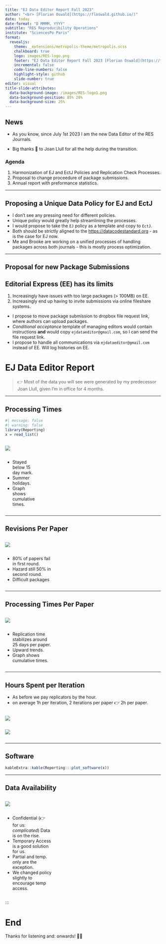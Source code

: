 ```yaml
---
title: "EJ Data Editor Report Fall 2023"
author: "<br> [Florian Oswald](https://floswald.github.io/)"
date: today
date-format: "D MMMM, YYYY"
subtitle: "RES Reproducibility Operations"
institute: "SciencesPo Paris"
format: 
  revealjs:
    theme: _extensions/metropolis-theme/metropolis.scss
    chalkboard: true
    logo: images/RES-logo.png
    footer: "EJ Data Editor Report Fall 2023 [Florian Oswald](https://floswald.github.io/)"
    incremental: false
    code-line-numbers: false
    highlight-style: github  
    slide-number: true
editor: visual
title-slide-attributes:
  data-background-image: /images/RES-logo1.png
  data-background-position: 85% 20%
  data-background-size: 25%
---
```



## News

* As you know, since July 1st 2023 I am the new Data Editor of the RES Journals.

* Big thanks 🙏 to Joan Llull for all the help during the transition.

::: fragment
### Agenda

1. Harmonization of EJ and EctJ Policies and Replication Check Processes.
2. Proposal to change proceedure of package submissions.
3. Annual report with preformance statistics.
:::




---

## Proposing a Unique Data Policy for EJ and EctJ

* I don't see any pressing need for different policies.
* Unique policy would greatly help streamlining the processes.
* I would propose to take the `EJ` policy as a template and copy to `EctJ`.
* Both should be strictly aligned to the [https://datacodestandard.org](Data And Code Standard) - as is the case for EJ now.
* Me and Brooke are working on a unified processes of handling packages across both journals - this is mostly process optimization.

---

## Proposal for new Package Submissions

::: {.callout-note}

# Editorial Express (EE) has its limits

1. Increasingly have issues with too large packages (> 100MB) on EE.
2. Increasingly end up having to invite submissions via online fileshare systems.

:::

::: fragment

* I propose to move package submission to dropbox file request link, where authors can upload packages.
* _Conditional acceptance_ template of managing editors would contain instructions **and** would copy `ejdataeditor@gmail.com`, so I can send the file request link.
* I propose to handle all communications via `ejdataeditor@gmail.com` instead of EE. Will log histories on EE.


:::

# EJ Data Editor Report

> 👉 Most of the data you will see were generated by my predecessor Joan Llull, given I'm in office for 4 months. 

::: footer
:::

------------------------------------------------------------------------




## Processing Times

```r
#| message: false
#| warning: false
library(Reporting)
x = read_list()
```

::: {.column width="75%"}
![](images/proctime_iters.png)
:::

::: {.column width="20%"}
* Stayed below 15 day mark.
* Summer holidays.
* Graph shows cumulative times.
:::

---

## Revisions Per Paper

::: {.column width="65%"}
![](images/hazard.png)
:::

::: {.column width="30%"}
* 80% of papers fail in first round.
* Hazard still 50% in second round.
* Difficult packages
:::

---

## Processing Times Per Paper

::: {.column width="65%"}
![](images/proctime_papers.png)
:::

::: {.column width="30%"}
* Replication time stabilizes around 25 days per paper.
* Upward trends.
* Graph shows cumulative times.
:::

---

## Hours Spent per Iteration

* As before we pay replicators by the hour.
* on average 1h per iteration, 2 iterations per paper 👉 2h per paper.

::: {.column width=45%}

![](images/hours_iter.png)
:::

::: {.column width=45%}

![](images/iters_paper.png)

:::

---

## Software

```r
kableExtra::kable(Reporting:::plot_software(x))
```

---

## Data Availability 


::: {.column width="65%"}
![](/images/datastatements.png)

:::


::: {.column width="30%"}
* Confidential (👉 for us: *complicated*) Data is on the rise.
* Temporary Access is a good solution for us.
* Partial and temp. only are the exception.
* We changed policy slightly to encourage temp access.
:::

:::

# End

Thanks for listening and: onwards! 💪🏽

